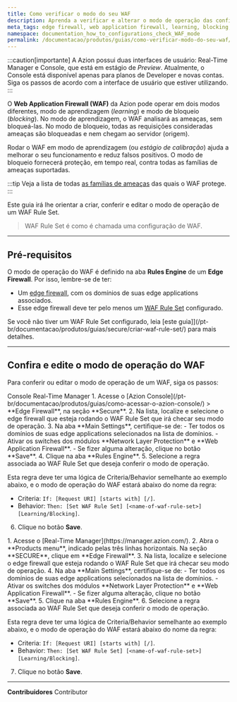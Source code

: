 ```yaml
---
title: Como verificar o modo do seu WAF
description: Aprenda a verificar e alterar o modo de operação das configurações do WAF.
meta_tags: edge firewall, web application firewall, learning, blocking, operation modes
namespace: documentation_how_to_configurations_check_WAF_mode
permalink: /documentacao/produtos/guias/como-verificar-modo-do-seu-waf/
---
```



:::caution[importante]
A Azion possui duas interfaces de usuário: Real-Time Manager e Console, que está em estágio de *Preview*. Atualmente, o Console está disponível apenas para planos de Developer e novas contas. Siga os passos de acordo com a interface de usuário que estiver utilizando.
:::

O **Web Application Firewall (WAF)** da Azion pode operar em dois modos diferentes, modo de aprendizagem (*learning*) e modo de bloqueio (*blocking*). No modo de aprendizagem, o WAF analisará as ameaças, sem bloqueá-las. No modo de bloqueio, todas as requisições consideradas ameaças são bloqueadas e nem chegam ao servidor (origem).

Rodar o WAF em modo de aprendizagem (ou *estágio de calibração*) ajuda a melhorar o seu funcionamento e reduz falsos positivos. O modo de bloqueio fornecerá proteção, em tempo real, contra todas as famílias de ameaças suportadas.

:::tip
Veja a lista de todas [as famílias de ameaças](/pt-br/documentacao/produtos/secure/edge-firewall/web-application-firewall/) das quais o WAF protege.
:::

Este guia irá lhe orientar a criar, conferir e editar o modo de operação de um WAF Rule Set.

> WAF Rule Set é como é chamada uma configuração de WAF.

---

## Pré-requisitos

O modo de operação do WAF é definido na aba **Rules Engine** de um **Edge Firewall**. Por isso, lembre-se de ter:

- Um [edge firewall](/pt-br/documentacao/produtos/guias/secure/edge-firewall-definir-main-settings/), com os domínios de suas edge applications associados.
- Esse edge firewall deve ter pelo menos um [WAF Rule Set](/pt-br/documentacao/produtos/secure/edge-firewall/web-application-firewall/rule-sets/) configurado.

Se você não tiver um WAF Rule Set configurado, leia [este guia]](/pt-br/documentacao/produtos/guias/secure/criar-waf-rule-set/) para mais detalhes.

---

## Confira e edite o modo de operação do WAF

Para conferir ou editar o modo de operação de um WAF, siga os passos:

<Tabs client:visible>
    <Fragment slot="tab.console">Console</Fragment>
    <Fragment slot="tab.rtm">Real-Time Manager</Fragment>

<Fragment slot="panel.console">
1. Acesse o [Azion Console](/pt-br/documentacao/produtos/guias/como-acessar-o-azion-console/) > **Edge Firewall**, na seção **Secure**.
2. Na lista, localize e selecione o edge firewall que esteja rodando o WAF Rule Set que irá checar seu modo de operação.
3. Na aba **Main Settings**, certifique-se de:
   - Ter todos os domínios de suas edge applications selecionados na lista de domínios.
   - Ativar os switches dos módulos **Network Layer Protection** e **Web Application Firewall**.
   - Se fizer alguma alteração, clique no botão **Save**.
4. Clique na aba **Rules Engine**.
5. Selecione a regra associada ao WAF Rule Set que deseja conferir o modo de operação.

Esta regra deve ter uma lógica de Criteria/Behavior semelhante ao exemplo abaixo, e o modo de operação do WAF estará abaixo do nome da regra:

- Criteria: `If: [Request URI] [starts with] [/]`. <br />
- Behavior: `Then: [Set WAF Rule Set] [<name-of-waf-rule-set>] [Learning/Blocking]`.

6. Clique no botão **Save**.
</Fragment>

<Fragment slot="panel.rtm">
1. Acesse o [Real-Time Manager](https://manager.azion.com/).
2. Abra o **Products menu**, indicado pelas três linhas horizontais. Na seção **SECURE**, clique em **Edge Firewall**.
3. Na lista, localize e selecione o edge firewall que esteja rodando o WAF Rule Set que irá checar seu modo de operação.
4. Na aba **Main Settings**, certifique-se de:
   - Ter todos os domínios de suas edge applications selecionados na lista de domínios.
   - Ativar os switches dos módulos **Network Layer Protection** e **Web Application Firewall**.
   - Se fizer alguma alteração, clique no botão **Save**.
5. Clique na aba **Rules Engine**.
6. Selecione a regra associada ao WAF Rule Set que deseja conferir o modo de operação.

Esta regra deve ter uma lógica de Criteria/Behavior semelhante ao exemplo abaixo, e o modo de operação do WAF estará abaixo do nome da regra:

- Criteria: `If: [Request URI] [starts with] [/]`. <br />
- Behavior: `Then: [Set WAF Rule Set] [<name-of-waf-rule-set>] [Learning/Blocking]`.

7. Clique no botão **Save**.
</Fragment>

</Tabs>

---


**Contribuidores** <ContributorList>Contributor</ContributorList>
